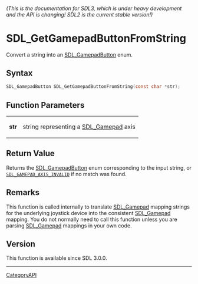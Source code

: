 ====== (This is the documentation for SDL3, which is under heavy development and the API is changing! SDL2 is the current stable version!) ======
= SDL_GetGamepadButtonFromString =

Convert a string into an [[SDL_GamepadButton]] enum.

== Syntax ==

<syntaxhighlight lang='c'>
SDL_GamepadButton SDL_GetGamepadButtonFromString(const char *str);
</syntaxhighlight>

== Function Parameters ==

{|
|'''str'''
|string representing a [[SDL_Gamepad]] axis
|}

== Return Value ==

Returns the [[SDL_GamepadButton]] enum corresponding to the input string,
or <code>[[SDL_GAMEPAD_AXIS_INVALID]]</code> if no match was found.

== Remarks ==

This function is called internally to translate [[SDL_Gamepad]] mapping
strings for the underlying joystick device into the consistent
[[SDL_Gamepad]] mapping. You do not normally need to call this function
unless you are parsing [[SDL_Gamepad]] mappings in your own code.

== Version ==

This function is available since SDL 3.0.0.

----
[[CategoryAPI]]


